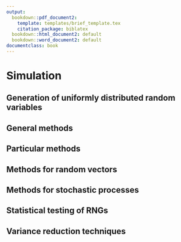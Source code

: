 ```yaml
---
output:
  bookdown::pdf_document2:
    template: templates/brief_template.tex
    citation_package: biblatex
  bookdown::html_document2: default
  bookdown::word_document2: default
documentclass: book
---
```


# Simulation {.unnumbered}

## Generation of uniformly distributed random variables {-}

## General methods {-}

## Particular methods {-}

## Methods for random vectors {-}

## Methods for stochastic processes {-}

## Statistical testing of RNGs {-}

## Variance reduction techniques {-}
